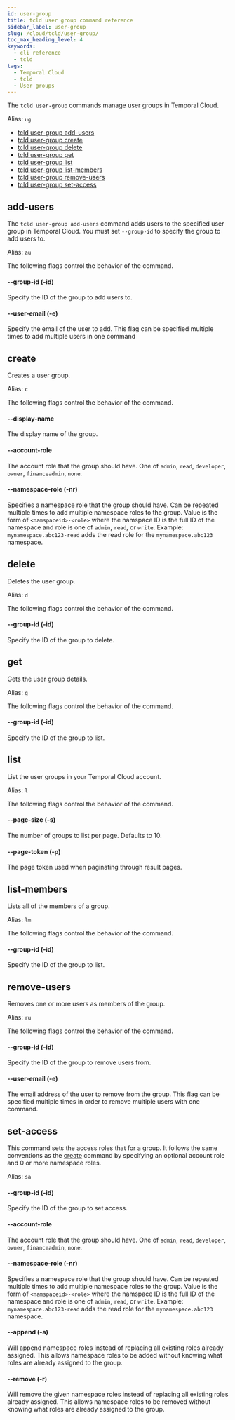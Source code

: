 ```yaml
---
id: user-group
title: tcld user group command reference
sidebar_label: user-group
slug: /cloud/tcld/user-group/
toc_max_heading_level: 4
keywords:
  - cli reference
  - tcld
tags:
  - Temporal Cloud
  - tcld
  - User groups
---
```


The `tcld user-group` commands manage user groups in Temporal Cloud.

Alias: `ug`

- [tcld user-group add-users](#add-users)
- [tcld user-group create](#create)
- [tcld user-group delete](#delete)
- [tcld user-group get](#get)
- [tcld user-group list](#list)
- [tcld user-group list-members](#list-members)
- [tcld user-group remove-users](#remove-users)
- [tcld user-group set-access](#set-access)

## add-users

The `tcld user-group add-users` command adds users to the specified user group in Temporal Cloud.
You must set `--group-id` to specify the group to add users to.

Alias: `au`

The following flags control the behavior of the command.

#### --group-id (-id)

Specify the ID of the group to add users to.

#### --user-email (-e)

Specify the email of the user to add. This flag can be specified multiple times to add
multiple users in one command


## create

Creates a user group.

Alias: `c`

The following flags control the behavior of the command.

#### --display-name

The display name of the group.

#### --account-role

The account role that the group should have. One of `admin`, `read`, `developer`, `owner`, `financeadmin`, `none`.

#### --namespace-role (-nr)

Specifies a namespace role that the group should have. Can be repeated multiple times to add
multiple namespace roles to the group. Value is the form of `<namspaceid>-<role>` where the namspace ID is the full ID of the namespace and role is one of `admin`, `read`, or `write`. Example: `mynamespace.abc123-read` adds the read role for the `mynamespace.abc123` namespace.

## delete

Deletes the user group.

Alias: `d`

The following flags control the behavior of the command.

#### --group-id (-id)

Specify the ID of the group to delete.

## get

Gets the user group details.

Alias: `g`

The following flags control the behavior of the command.

#### --group-id (-id)

Specify the ID of the group to list.

## list

List the user groups in your Temporal Cloud account.

Alias: `l`

The following flags control the behavior of the command.

#### --page-size (-s)

The number of groups to list per page. Defaults to 10.

#### --page-token (-p)

The page token used when paginating through result pages.

## list-members

Lists all of the members of a group.

Alias: `lm`

The following flags control the behavior of the command.

#### --group-id (-id)

Specify the ID of the group to list.

## remove-users

Removes one or more users as members of the group.

Alias: `ru`

The following flags control the behavior of the command.

#### --group-id (-id)

Specify the ID of the group to remove users from.

#### --user-email (-e)

The email address of the user to remove from the group. This flag can be specified multiple times in order to remove multiple users with one command.

## set-access

This command sets the access roles that for a group. It follows the same conventions as the [create](#create) command by specifying an optional account role and 0 or more namespace roles.

Alias: `sa`

#### --group-id (-id)

Specify the ID of the group to set access.

#### --account-role

The account role that the group should have. One of `admin`, `read`, `developer`, `owner`, `financeadmin`, `none`.

#### --namespace-role (-nr)

Specifies a namespace role that the group should have. Can be repeated multiple times to add
multiple namespace roles to the group. Value is the form of `<namspaceid>-<role>` where the namspace ID is the full ID of the namespace and role is one of `admin`, `read`, or `write`. Example: `mynamespace.abc123-read` adds the read role for the `mynamespace.abc123` namespace.

#### --append (-a)

Will append namespace roles instead of replacing all existing roles already assigned. This allows namespace roles to be added without knowing what roles are already assigned to the group.

#### --remove (-r)

Will remove the given namespace roles instead of replacing all existing roles already assigned. This allows namespace roles to be removed without knowing what roles are already assigned to the group.


